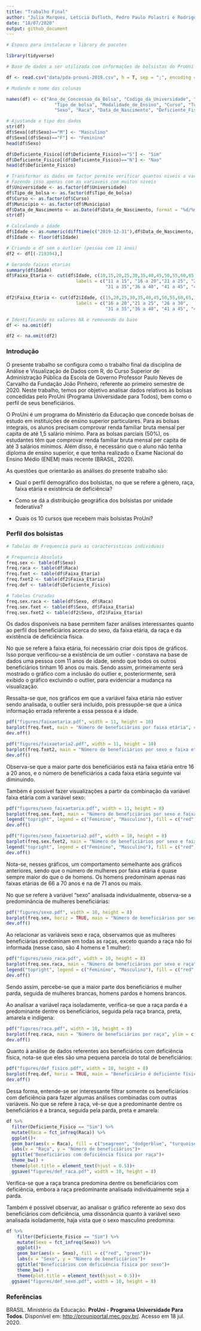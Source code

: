 ```yaml
---
title: "Trabalho Final"
author: "Julia Marques, Letícia Dufloth, Pedro Paulo Polastri e Rodrigo Prates"
date: "18/07/2020"
output: github_document
---
```

```r
# Espaco para instalacao e library de pacotes

library(tidyverse)

# Base de dados a ser utilizada com informações de bolsistas do ProUni

df <- read.csv("data/pda-prouni-2019.csv", h = T, sep = ";", encoding = "UTF-8")

# Mudando o nome das colunas

names(df) <- c("Ano_de_Concessao_da_Bolsa", "Codigo_da_Universidade", "Universidade",
                  "Tipo_de_bolsa", "Modalidade_de_Ensino", "Curso", "Turno", "CPF_do_Beneficiario",
                  "Sexo", "Raca", "Data_de_Nascimento", "Deficiente_Fisico", "Regiao", "UF", "Municipio")

# Ajustando o tipo dos dados
str(df)
df$Sexo[(df$Sexo)=="M"] <- "Masculino"
df$Sexo[(df$Sexo)=="F"] <- "Feminino"
head(df$Sexo)

df$Deficiente_Fisico[(df$Deficiente_Fisico)=="S"] <- "Sim"
df$Deficiente_Fisico[(df$Deficiente_Fisico)=="N"] <- "Nao"
head(df$Deficiente_Fisico)

# Transformar os dados em factor permite verificar quantos niveis a variavel tem
# Fazendo isso apenas com as variaveis com muitos niveis
df$Universidade <- as.factor(df$Universidade)
df$Tipo_de_bolsa <- as.factor(df$Tipo_de_bolsa)
df$Curso <- as.factor(df$Curso)
df$Municipio <- as.factor(df$Municipio)
df$Data_de_Nascimento <- as.Date(df$Data_de_Nascimento, format = "%d/%m/%Y")
str(df)

# Calculando a idade
df$Idade <- as.numeric(difftime(c("2019-12-31"),df$Data_de_Nascimento, units = "weeks"))/52.25
df$Idade <- floor(df$Idade)

# Criando o df sem o outlier (pessoa com 11 anos)
df2 <- df[(-219394),]

# Gerando faixas etarias
summary(df$Idade)
df$Faixa_Etaria <- cut(df$Idade, c(10,15,20,25,30,35,40,45,50,55,60,65,70,100), 
                          labels = c("11 a 15", "16 a 20","21 a 25", "26 a 30",
                                     "31 a 35","36 a 40", "41 a 45", "46 a 50", "51 a 55",                                     "56 a 60", "61 a 65", "66 a 70", "71+" ))

df2$Faixa_Etaria <- cut(df2$Idade, c(15,20,25,30,35,40,45,50,55,60,65,70,100), 
                          labels = c("16 a 20","21 a 25", "26 a 30",
                                     "31 a 35","36 a 40", "41 a 45", "46 a 50", "51 a                                       55", "56 a 60", "61 a 65", "66 a 70", "71+" ))

# Identificando os valores NA e removendo da base
df <- na.omit(df)

df2 <- na.omit(df2)


```

### Introdução

O presente trabalho se configura como o trabalho final da disciplina de Análise e Visualização de Dados com R, do Curso Superior de Administração Pública da Escola de Governo Professor Paulo Neves de Carvalho da Fundação João Pinheiro, referente ao primeiro semestre de 2020. Neste trabalho, temos por objetivo analisar dados relativos às bolsas concedidas pelo ProUni (Programa Universidade para Todos), bem como o perfil de seus beneficiários.

O ProUni é um programa do Ministério da Educação que concede bolsas de estudo em instituições de ensino superior particulares. Para as bolsas integrais, os alunos precisam comprovar renda familiar bruta mensal per capita de até 1,5 salário mínimo. Para as bolsas parciais (50%), os estudantes têm que comprovar renda familiar bruta mensal per capita de até 3 salários mínimos. Além disso, é necessário que o aluno não tenha diploma de ensino superior, e que tenha realizado o Exame Nacional do Ensino Médio (ENEM) mais recente (BRASIL, 2020).

As questões que orientarão as análises do presente trabalho são:

- Qual o perfil demográfico dos bolsistas, no que se refere a gênero, raça, faixa etária e existência de deficiência?

- Como se dá a distribuição geográfica dos bolsistas por unidade federativa?

- Quais os 10 cursos que recebem mais bolsistas ProUni?

### Perfil dos bolsistas

```r

# Tabelas de Frequencia para as caracteristicas individuais

# Frequencia Absoluta
freq.sex <- table(df$Sexo)
freq.raca <- table(df$Raca)
freq.fxet <- table(df$Faixa_Etaria)
freq.fxet2 <- table(df2$Faixa_Etaria)
freq.def <- table(df$Deficiente_Fisico)

# Tabelas Cruzadas
freq.sex.raca <- table(df$Sexo, df$Raca)
freq.sex.fxet <- table(df$Sexo, df$Faixa_Etaria)
freq.sex.fxet2 <- table(df2$Sexo, df2$Faixa_Etaria)

```


Os dados disponíveis na base permitem fazer análises interessantes quanto ao perfil dos beneficiários acerca do sexo, da faixa etária, da raça e da existência de deficiência física.

No que se refere à faixa etária, foi necessário criar dois tipos de gráficos. Isso porque verificou-se a existência de um outlier - constava na base de dados uma pessoa com 11 anos de idade, sendo que todos os outros beneficiários tinham 16 anos ou mais. Sendo assim, primeiramente será mostrado o gráfico com a inclusão do outlier e, posteriormente, será exibido o gráfico excluindo o outlier, para evidenciar a mudança na visualização.

Ressalta-se que, nos gráficos em que a variável faixa etária não estiver sendo analisada, o outlier será incluído, pois pressupõe-se que a única informação errada referente a essa pessoa é a idade.

```r

pdf("figures/faixaetaria.pdf", width = 11, height = 10)
barplot(freq.fxet, main = "Número de beneficiários por faixa etária", col = "brown3", ylim = c(0, 99000))
dev.off()

pdf("figures/faixaetaria2.pdf", width = 11, height = 10)
barplot(freq.fxet2, main = "Número de beneficiários por sexo e faixa etária (sem outlier)", col = "brown3", ylim = c(0, 99000))
dev.off()

```

Observa-se que a maior parte dos beneficiários está na faixa etária entre 16 a 20 anos, e o número de beneficiários a cada faixa etária seguinte vai diminuindo.

Também é possível fazer visualizações a partir da combinação da variável faixa etária com a variável sexo:

```r

pdf("figures/sexo_faixaetaria.pdf", width = 11, height = 8)
barplot(freq.sex.fxet, main = "Número de beneficiários por sexo e faixa etária", beside = TRUE, col = c("red", "green"))
legend("topright", legend = c("Feminino", "Masculino"), fill = c("red", "green"))
dev.off()

pdf("figures/sexo_faixaetaria2.pdf", width = 10, height = 8)
barplot(freq.sex.fxet2, main = "Número de beneficiários por sexo e faixa etária (sem outlier)", beside = TRUE, col = c("red", "green"))
legend("topright", legend = c("Feminino", "Masculino"), fill = c("red", "green"))
dev.off()

```

Nota-se, nesses gráficos, um comportamento semelhante aos gráficos anteriores, sendo que o número de mulheres por faixa etária é quase sempre maior do que o de homens. Os homens predominam apenas nas faixas etárias de 66 a 70 anos e na de 71 anos ou mais.

No que se refere à variável "sexo" analisada individualmente, observa-se a predominância de mulheres beneficiárias:

```r

pdf("figures/sexo.pdf", width = 10, height = 8)
barplot(freq.sex, horiz = TRUE, main = "Número de beneficiários por sexo", col = c("red", "green"))
dev.off()

```

Ao relacionar as variáveis sexo e raça, observamos que as mulheres beneficiárias predominam em todas as raças, exceto quando a raça não foi informada (nesse caso, são 4 homens e 1 mulher):

```r

pdf("figures/sexo_raca.pdf", width = 10, height = 8)
barplot(freq.sex.raca, main = "Número de beneficiários por sexo e raça", beside = TRUE, col = c("red","green"))
legend("topright", legend = c("Feminino", "Masculino"), fill = c("red","green"))
dev.off()

```

Sendo assim, percebe-se que a maior parte dos beneficiários é mulher parda, seguida de mulheres brancas, homens pardos e homens brancos.

Ao analisar a variável raça isoladamente, verifica-se que a raça parda é a predominante dentre os beneficiários, seguida pela raça branca, preta, amarela e indígena:

```r

pdf("figures/raca.pdf", width = 10, height = 8)
barplot(freq.raca, main = "Número de beneficiários por raça", ylim = c(0, 99000), col = c("chartreuse4", "seagreen", "mediumvioletred", "navyblue", "dodgerblue", "turquoise2"))
dev.off()

```

Quanto à análise de dados referentes aos beneficiários com deficiência física, nota-se que eles são uma pequena parcela do total de beneficiários:

```r

pdf("figures/def_fisico.pdf", width = 10, height = 8)
barplot(freq.def, horiz = TRUE, main = "Beneficiário é deficiente físico", col = c("blue", "orange"))
dev.off()

```

Dessa forma, entende-se ser interessante filtrar somente os beneficiários com deficiência para fazer algumas análises combinadas com outras variáveis. No que se refere à raça, vê-se que a predominante dentre os beneficiários é a branca, seguida pela parda, preta e amarela:

```r

df %>% 
  filter(Deficiente_Fisico == "Sim") %>%
  mutate(Raca = fct_infreq(Raca)) %>% 
  ggplot()+
  geom_bar(aes(x = Raca), fill = c("seagreen", "dodgerblue", "turquoise2", "chartreuse4"))+
  labs(x = "Raça", y = "Número de beneficiários")+
  ggtitle("Beneficiários com deficiência física por raça")+
  theme_bw() +
  theme(plot.title = element_text(hjust = 0.5))+
  ggsave("figures/def_raca.pdf", width = 10, height = 8)

```

Verifica-se que a raça branca predomina dentre os beneficiários com deficiência, embora a raça predominante analisada individualmente seja a parda.

Também é possível observar, ao analisar o gráfico referente ao sexo dos beneficiários com deficiência, uma dissonância quanto à variável sexo analisada isoladamente, haja vista que o sexo masculino predomina:

```r

df %>% 
    filter(Deficiente_Fisico == "Sim") %>%
    mutate(Sexo = fct_infreq(Sexo)) %>% 
    ggplot()+
    geom_bar(aes(x = Sexo), fill = c("red", "green"))+
    labs(x = "Sexo", y = "Número de beneficiários")+
    ggtitle("Beneficiários com deficiência física por sexo")+
    theme_bw() +
    theme(plot.title = element_text(hjust = 0.5))+
  ggsave("figures/def_sexo.pdf", width = 10, height = 8)

```



### Referências
BRASIL. Ministério da Educação. **ProUni - Programa Universidade Para Todos**. Disponível em: <http://prouniportal.mec.gov.br/>. Acesso em 18 jul. 2020.
